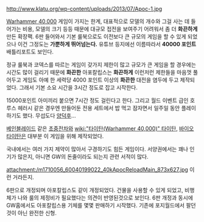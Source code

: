 {{{+1 '''Apocalypse'''}}}

http://www.klatu.org/wp-content/uploads/2013/07/Apoc-1.jpg

[[Warhammer 40,000]] 게임이 가지는 한계, 대표적으로 모델의 개수와 그걸 사는 데 들어가는 비용, 모델의 크기 등등 때문에 대규모 접전을 보여주기 어려워서 좀 더 '''화끈하게''' 만든 확장팩. 6판 들어와서 기본 룰북으로도 이전보다 큰 규모의 게임을 할 수 있게 되었으나 이건 그정도는 '''가뿐하게 뛰어넘는다.''' 유튜브 등지에선 이름따라서 '''40000 포인트''' 배틀리포트도 보인다.

정규 룰북과 코덱스를 따르는 게임이 갖가지 제한이 많고 규모가 큰 게임을 할 경우에는 시간도 많이 걸리기 때문에 '''화끈한''' 아포칼립스는 '''화끈하게''' 이런저런 제한들을 마음껏 풀어두고 게임도 아예 한 세력당 4000 포인트 이상의 '''화끈한''' 대전을 염두에 두고 제작되었다. 그래서 기본 소요 시간을 3시간 정도로 잡고 시작한다.

15000포인트 아미끼리 붙으면 7시간 정도 걸린다고 한다. 그리고 월드 이벤트 급인 호루스 헤러시 같은 경우엔 만들어둔 전용 세트에서 밥 먹고 잠자면서 일주일 동안 플레이하기도 했다. 무섭도다 [[양덕후]]…

[[베인블레이드]] 같은 [[초중전차]]와 [[wiki:"타이탄(Warhammer 40,000)" 타이탄]], [[바이오 타이탄]]은 대부분 이 게임을 위해 제작되었다.

국내에서는 여러 가지 제약이 많아서 구경하기도 힘든 게임이다. 서양권에서는 꽤나 인기가 많은지, 아니면 GW의 돈줄이라도 되는지 관련 서적이 많다.

attachment:/m1710056_60040199022_40kApocReloadMain_873x627.jpg
이런 거라든지.

6판으로 개정되며 아포칼립스도 같이 개정되었다. 건물을 사용할 수 있게 되었고, 비행체가 나와 룰의 제정비가 필요했다는 의견이 반영된것으로 보인다. 6판 개정과 동시에 GW홈에서도 아포칼립스용 기체를 몇몇 판매하기 시작했다. 기존에 포지월드에서 팔던것이 아닌 완전한 신형.
